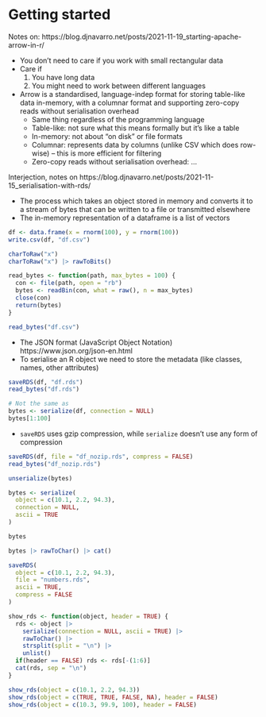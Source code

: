 # Getting started

Notes on: https://blog.djnavarro.net/posts/2021-11-19_starting-apache-arrow-in-r/

* You don't need to care if you work with small rectangular data
* Care if
  1. You have long data
  2. You might need to work between different languages
* Arrow is a standardised, language-indep format for storing table-like data in-memory, with a columnar format and supporting zero-copy reads without serialisation overhead
  * Same thing regardless of the programming language
  * Table-like: not sure what this means formally but it's like a table
  * In-memory: not about "on disk" or file formats
  * Columnar: represents data by columns (unlike CSV which does row-wise) -- this is more efficient for filtering
  * Zero-copy reads without serialisation overhead: ...
  
Interjection, notes on https://blog.djnavarro.net/posts/2021-11-15_serialisation-with-rds/

* The process which takes an object stored in memory and converts it to a stream of bytes that can be written to a file or transmitted elsewhere
* The in-memory representation of a dataframe is a list of vectors

```r
df <- data.frame(x = rnorm(100), y = rnorm(100))
write.csv(df, "df.csv")

charToRaw("x")
charToRaw("x") |> rawToBits()

read_bytes <- function(path, max_bytes = 100) {
  con <- file(path, open = "rb")
  bytes <- readBin(con, what = raw(), n = max_bytes)
  close(con)
  return(bytes)
}

read_bytes("df.csv")
```

* The JSON format (JavaScript Object Notation) https://www.json.org/json-en.html
* To serialise an R object we need to store the metadata (like classes, names, other attributes)

```r
saveRDS(df, "df.rds")
read_bytes("df.rds")

# Not the same as
bytes <- serialize(df, connection = NULL)
bytes[1:100]
```

* `saveRDS` uses gzip compression, while `serialize` doesn't use any form of compression

```r
saveRDS(df, file = "df_nozip.rds", compress = FALSE)
read_bytes("df_nozip.rds")
```

```r
unserialize(bytes)
```

```r
bytes <- serialize(
  object = c(10.1, 2.2, 94.3),
  connection = NULL,
  ascii = TRUE
)

bytes

bytes |> rawToChar() |> cat()

saveRDS(
  object = c(10.1, 2.2, 94.3),
  file = "numbers.rds",
  ascii = TRUE,
  compress = FALSE
)

show_rds <- function(object, header = TRUE) {
  rds <- object |>
    serialize(connection = NULL, ascii = TRUE) |>
    rawToChar() |>
    strsplit(split = "\n") |>
    unlist()
  if(header == FALSE) rds <- rds[-(1:6)]
  cat(rds, sep = "\n")
}

show_rds(object = c(10.1, 2.2, 94.3))
show_rds(object = c(TRUE, TRUE, FALSE, NA), header = FALSE)
show_rds(object = c(10.3, 99.9, 100), header = FALSE)
```
